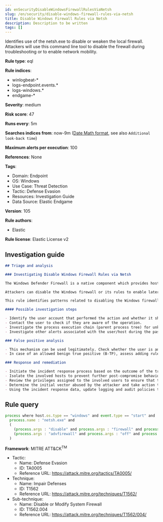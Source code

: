 ```yaml
---
id: enSecurityDisableWindowsFirewallRulesViaNetsh
slug: /en/security/disable-windows-firewall-rules-via-netsh
title: Disable Windows Firewall Rules via Netsh
description: Description to be written
tags: []
---
```


<div id="disable-windows-firewall-rules-via-netsh"></div>

Identifies use of the netsh.exe to disable or weaken the local firewall. Attackers will use this command line tool to disable the firewall during troubleshooting or to enable network mobility.

**Rule type**: eql

**Rule indices**: 

* winlogbeat-*
* logs-endpoint.events.*
* logs-windows.*
* endgame-*

**Severity**: medium

**Risk score**: 47

**Runs every**: 5m

**Searches indices from**: now-9m ([Date Math format](((ref))/common-options.html#date-math), see also <DocLink id="enSecurityRulesUiCreate" section="set-the-rules-schedule">`Additional look-back time`</DocLink>)

**Maximum alerts per execution**: 100

**References**: None

**Tags**: 

* Domain: Endpoint
* OS: Windows
* Use Case: Threat Detection
* Tactic: Defense Evasion
* Resources: Investigation Guide
* Data Source: Elastic Endgame

**Version**: 105

**Rule authors**: 

* Elastic

**Rule license**: Elastic License v2

## Investigation guide

```markdown
## Triage and analysis

### Investigating Disable Windows Firewall Rules via Netsh

The Windows Defender Firewall is a native component which provides host-based, two-way network traffic filtering for a device, and blocks unauthorized network traffic flowing into or out of the local device.

Attackers can disable the Windows firewall or its rules to enable lateral movement and command and control activity.

This rule identifies patterns related to disabling the Windows firewall or its rules using the `netsh.exe` utility.

#### Possible investigation steps

- Identify the user account that performed the action and whether it should perform this kind of action.
- Contact the user to check if they are aware of the operation.
- Investigate the process execution chain (parent process tree) for unknown processes. Examine their executable files for prevalence, whether they are located in expected locations, and if they are signed with valid digital signatures.
- Investigate other alerts associated with the user/host during the past 48 hours.

### False positive analysis

- This mechanism can be used legitimately. Check whether the user is an administrator and is legitimately performing troubleshooting.
- In case of an allowed benign true positive (B-TP), assess adding rules to allow needed traffic and re-enable the firewall.

### Response and remediation

- Initiate the incident response process based on the outcome of the triage.
- Isolate the involved hosts to prevent further post-compromise behavior.
- Review the privileges assigned to the involved users to ensure that the least privilege principle is being followed.
- Determine the initial vector abused by the attacker and take action to prevent reinfection through the same vector.
- Using the incident response data, update logging and audit policies to improve the mean time to detect (MTTD) and the mean time to respond (MTTR).
```

## Rule query

```js
process where host.os.type == "windows" and event.type == "start" and
  process.name : "netsh.exe" and
  (
    (process.args : "disable" and process.args : "firewall" and process.args : "set") or
    (process.args : "advfirewall" and process.args : "off" and process.args : "state")
  )

```

**Framework**: MITRE ATT&CK<sup>TM</sup>

* Tactic:
    * Name: Defense Evasion
    * ID: TA0005
    * Reference URL: https://attack.mitre.org/tactics/TA0005/
* Technique:
    * Name: Impair Defenses
    * ID: T1562
    * Reference URL: https://attack.mitre.org/techniques/T1562/
* Sub-technique:
    * Name: Disable or Modify System Firewall
    * ID: T1562.004
    * Reference URL: https://attack.mitre.org/techniques/T1562/004/

